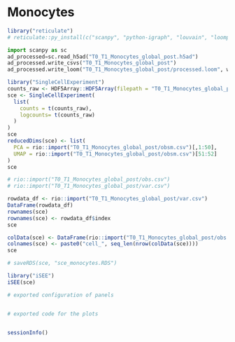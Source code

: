 
# Monocytes

```r
library("reticulate")
# reticulate::py_install(c("scanpy", "python-igraph", "louvain", "loompy"))
```


```python
import scanpy as sc
ad_processed=sc.read_h5ad("T0_T1_Monocytes_global_post.h5ad")
ad_processed.write_csvs("T0_T1_Monocytes_global_post")
ad_processed.write_loom("T0_T1_Monocytes_global_post/processed.loom", write_obsm_varm=False)
```

```r
library("SingleCellExperiment")
counts_raw <- HDF5Array::HDF5Array(filepath = "T0_T1_Monocytes_global_post/processed.loom", name = "matrix")
sce <- SingleCellExperiment(
  list(
    counts = t(counts_raw), 
    logcounts= t(counts_raw)
  )
)
sce
reducedDims(sce) <- list(
  PCA = rio::import("T0_T1_Monocytes_global_post/obsm.csv")[,1:50], 
  UMAP = rio::import("T0_T1_Monocytes_global_post/obsm.csv")[51:52]
)
sce

# rio::import("T0_T1_Monocytes_global_post/obs.csv")
# rio::import("T0_T1_Monocytes_global_post/var.csv")

rowdata_df <- rio::import("T0_T1_Monocytes_global_post/var.csv")
DataFrame(rowdata_df)
rownames(sce)
rownames(sce) <- rowdata_df$index
sce

colData(sce) <- DataFrame(rio::import("T0_T1_Monocytes_global_post/obs.csv"))
colnames(sce) <- paste0("cell_", seq_len(nrow(colData(sce))))
sce
```

```r
# saveRDS(sce, "sce_monocytes.RDS")
```



```r
library("iSEE")
iSEE(sce)

# exported configuration of panels


# exported code for the plots



```

```r
sessionInfo()
```


